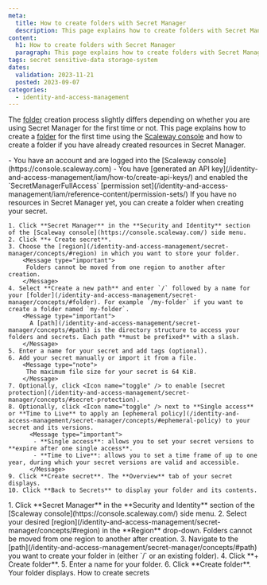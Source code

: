 ```yaml
---
meta:
  title: How to create folders with Secret Manager
  description: This page explains how to create folders with Secret Manager
content:
  h1: How to create folders with Secret Manager
  paragraph: This page explains how to create folders with Secret Manager
tags: secret sensitive-data storage-system
dates:
  validation: 2023-11-21
  posted: 2023-09-07
categories:
  - identity-and-access-management
---
```


The [folder](/identity-and-access-management/secret-manager/concepts/#folder) creation process slightly differs depending on whether you are using Secret Manager for the first time or not. This page explains how to create a [folder](/identity-and-access-management/secret-manager/concepts/#folder) for the first time using the [Scaleway console](https://console.scaleway.com) and how to create a folder if you have already created resources in Secret Manager.

<Macro id="iam-requirements" />

<Message type="requirement">
  - You have an account and are logged into the [Scaleway console](https://console.scaleway.com)
  - You have [generated an API key](/identity-and-access-management/iam/how-to/create-api-keys/) and enabled the `SecretManagerFullAccess` [permission set](/identity-and-access-management/iam/reference-content/permission-sets/)
</Message>


<Tabs id="install">
  <TabsTab label="Create your first folder">

   <Message type="note">
     If you have no resources in Secret Manager yet, you can create a folder when creating your secret.
   </Message>

    1. Click **Secret Manager** in the **Security and Identity** section of the [Scaleway console](https://console.scaleway.com/) side menu.
    2. Click **+ Create secret**.
    3. Choose the [region](/identity-and-access-management/secret-manager/concepts/#region) in which you want to store your folder.
        <Message type="important">
         Folders cannot be moved from one region to another after creation.
        </Message>
    4. Select **Create a new path** and enter `/` followed by a name for your [folder](/identity-and-access-management/secret-manager/concepts/#folder). For example `/my-folder` if you want to create a folder named `my-folder`.
        <Message type="important">
          A [path](/identity-and-access-management/secret-manager/concepts/#path) is the directory structure to access your folders and secrets. Each path **must be prefixed** with a slash.
        </Message>
    5. Enter a name for your secret and add tags (optional).
    6. Add your secret manually or import it from a file.
        <Message type="note">
         The maximum file size for your secret is 64 KiB.
        </Message>
    7. Optionally, click <Icon name="toggle" /> to enable [secret protection](/identity-and-access-management/secret-manager/concepts/#secret-protection).
    8. Optionally, click <Icon name="toggle" /> next to **Single access** or **Time to Live** to apply an [ephemeral policy](/identity-and-access-management/secret-manager/concepts/#ephemeral-policy) to your secret and its versions.
          <Message type="important">
           - **Single access**: allows you to set your secret versions to **expire after one single access**.
           - **Time to Live**: allows you to set a time frame of up to one year, during which your secret versions are valid and accessible.
          </Message>
    9. Click **Create secret**. The **Overview** tab of your secret displays.
    10. Click **Back to Secrets** to display your folder and its contents.
  </TabsTab>
  <TabsTab label="Create more folders">
    1. Click **Secret Manager** in the **Security and Identity** section of the [Scaleway console](https://console.scaleway.com/) side menu.
    2. Select your desired [region](/identity-and-access-management/secret-manager/concepts/#region) in the **Region** drop-down.
         <Message type="important">
         Folders cannot be moved from one region to another after creation.
        </Message>
    3. Navigate to the [path](/identity-and-access-management/secret-manager/concepts/#path) you want to create your folder in (either `/` or an existing folder).
    4. Click **+ Create folder**.
    5. Enter a name for your folder.
    6. Click **Create folder**. Your folder displays.
  </TabsTab>
</Tabs>

<Navigation title="See also">
  <NextButton to="/identity-and-access-management/secret-manager/how-to/create-secret/">How to create secrets</NextButton>
</Navigation>